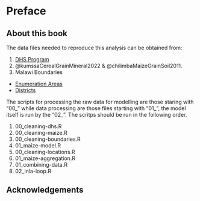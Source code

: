 # Preface {.unnumbered}

## About this book {.unnumbered}

The data files needed to reproduce this analysis can be obtained from: 

1. [DHS Program](https://dhsprogram.com/methodology/survey/survey-display-483.cfm?showall=yes)
2. @kumssaCerealGrainMineral2022 & @chilimbaMaizeGrainSoil2011.
3. Malawi Boundaries
  - [Enumeration Areas](https://www.masdap.mw/catalogue/#/dataset/126)
  - [Districts](https://data.humdata.org/dataset/cod-ab-mwi)

The scripts for processing the raw data for modelling are those staring with "00_" while data processing are those files starting with "01_", the model itself is run by the "02_". The scritps should be run in the following order.   

1) 00_cleaning-dhs.R
2) 00_cleaning-maize.R
3) 00_cleaning-boundaries.R
4) 01_maize-model.R
5) 00_cleaning-locations.R
6) 01_maize-aggregation.R
7) 01_combining-data.R
8) 02_inla-loop.R


## Acknowledgements {.unnumbered}

